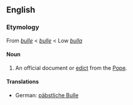 ==English==

===Etymology===
From {{ME.}} ''[[bulle]]'' < {{OF.}} ''[[bulle]]'' < Low {{L.}} ''[[bulla]]''

====Noun====
{{rfc-level|Noun at L4+ not in L3 POS section}}
{{en-noun}}

# An official document or [[edict]] from the [[Pope]].

====Translations====
*German: [[päbstliche Bulle]] {{f}}